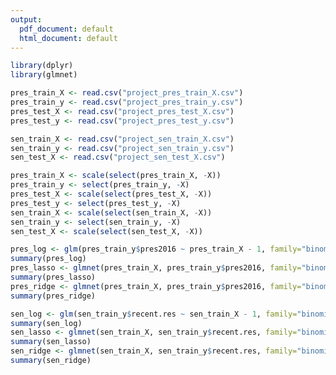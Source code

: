 ---
output:
  pdf_document: default
  html_document: default
---
```{r}
library(dplyr)
library(glmnet)

pres_train_X <- read.csv("project_pres_train_X.csv")
pres_train_y <- read.csv("project_pres_train_y.csv")
pres_test_X <- read.csv("project_pres_test_X.csv")
pres_test_y <- read.csv("project_pres_test_y.csv")

sen_train_X <- read.csv("project_sen_train_X.csv")
sen_train_y <- read.csv("project_sen_train_y.csv")
sen_test_X <- read.csv("project_sen_test_X.csv")

pres_train_X <- scale(select(pres_train_X, -X))
pres_train_y <- select(pres_train_y, -X)
pres_test_X <- scale(select(pres_test_X, -X))
pres_test_y <- select(pres_test_y, -X)
sen_train_X <- scale(select(sen_train_X, -X))
sen_train_y <- select(sen_train_y, -X)
sen_test_X <- scale(select(sen_test_X, -X))

pres_log <- glm(pres_train_y$pres2016 ~ pres_train_X - 1, family="binomial")
summary(pres_log)
pres_lasso <- glmnet(pres_train_X, pres_train_y$pres2016, family="binomial", intercept = F, alpha = 1)
summary(pres_lasso)
pres_ridge <- glmnet(pres_train_X, pres_train_y$pres2016, family="binomial", intercept = F, alpha = 0)
summary(pres_ridge)

sen_log <- glm(sen_train_y$recent.res ~ sen_train_X - 1, family="binomial")
summary(sen_log)
sen_lasso <- glmnet(sen_train_X, sen_train_y$recent.res, family="binomial", intercept = F, alpha = 1)
summary(sen_lasso)
sen_ridge <- glmnet(sen_train_X, sen_train_y$recent.res, family="binomial", intercept = F, alpha = 0)
summary(sen_ridge)

```